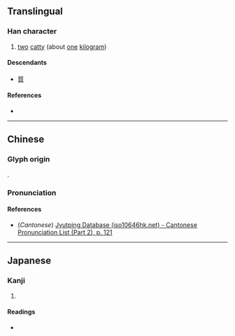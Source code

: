 {{character info/new}}
==Translingual==

===Han character===
{{Han char|rn=69|rad=斤|as=04|sn=8|four=|canj=HLHML|ids=⿰斤斤}}

# [[two]] [[catty]] (about [[one]] [[kilogram]])

====Descendants====
* [[質]]

====References====
* {{Han ref|kx=0479.070|dkj=13538|dj=0838.030|hdz=32023.090|uh=65A6|ud=26022}}

----

==Chinese==
{{zh-forms}}

===Glyph origin===
{{Han etym}}
{{Han compound|斤|斤|ls=ic}}.

===Pronunciation===
{{zh-pron
|m=yín
|c=ngan4,an4
|mc=y
|oc=y
|ma=
|cat=n
}}

====References====
* (''Cantonese'') [http://www.iso10646hk.net/jp/document/download.jsp Jyutping Database (iso10646hk.net) - Cantonese Pronunciation List (Part 2), p. 121]

----

==Japanese==

===Kanji===
{{ja-kanji|grade=|rs=斤04}}

# {{defn|lang=ja|sort=斤04}}

====Readings====
* {{ja-readings|on=[[ぎん]] (gin), [[ごん]] (gon), [[しつ]] (shitsu), [[しち]] (shichi)|kun=[[あきらか]] (akiraka)}}